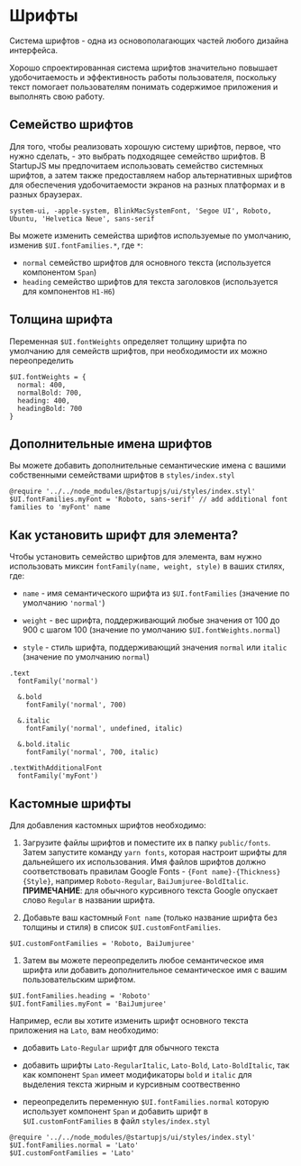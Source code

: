 # Шрифты

Система шрифтов - одна из основополагающих частей любого дизайна интерфейса.

Хорошо спроектированная система шрифтов значительно повышает удобочитаемость и эффективность работы пользователя, поскольку текст помогает пользователям понимать содержимое приложения и выполнять свою работу.

## Cемейство шрифтов

Для того, чтобы реализовать хорошую систему шрифтов, первое, что нужно сделать, - это выбрать подходящее семейство шрифтов. В StartupJS мы предпочитаем использовать семейство системных шрифтов, а затем также предоставляем набор альтернативных шрифтов для обеспечения удобочитаемости экранов на разных платформах и в разных браузерах.

```
system-ui, -apple-system, BlinkMacSystemFont, 'Segoe UI', Roboto, Ubuntu, 'Helvetica Neue', sans-serif
```

Вы можете изменить семейства шрифтов используемые по умолчанию, изменив `$UI.fontFamilies.*`, где `*`:

  * `normal` семейство шрифтов для основного текста (используется компонентом `Span`)
  * `heading` семейство шрифтов для текста заголовков (используется для компонентов `H1-H6`)

## Толщина шрифта

Переменная `$UI.fontWeights` определяет толщину шрифта по умолчанию для семейств шрифтов, при необходимости их можно переопределить

```stylus
$UI.fontWeights = {
  normal: 400,
  normalBold: 700,
  heading: 400,
  headingBold: 700
}
```

## Дополнительные имена шрифтов

Вы можете добавить дополнительные семантические имена с вашими собственными семействами шрифтов в `styles/index.styl`

```stylus
@require '../../node_modules/@startupjs/ui/styles/index.styl'
$UI.fontFamilies.myFont = 'Roboto, sans-serif' // add additional font families to 'myFont' name
```

## Как установить шрифт для элемента?

Чтобы установить семейство шрифтов для элемента, вам нужно использовать миксин `fontFamily(name, weight, style)` в ваших стилях, где:

* `name` - имя семантического шрифта из `$UI.fontFamilies` (значение по умолчанию `'normal'`)

* `weight` - вес шрифта, поддерживающий любые значения от 100 до 900 с шагом 100 (значение по умолчанию `$UI.fontWeights.normal`)

* `style` - стиль шрифта, поддерживающий значения `normal` или `italic` (значение по умолчанию `normal`)


```stylus
.text
  fontFamily('normal')

  &.bold
    fontFamily('normal', 700)

  &.italic
    fontFamily('normal', undefined, italic)

  &.bold.italic
    fontFamily('normal', 700, italic)

.textWithAdditionalFont
  fontFamily('myFont')
```

## Кастомные шрифты

Для добавления кастомных шрифтов необходимо:

1. Загрузите файлы шрифтов и поместите их в папку `public/fonts`. Затем запустите команду `yarn fonts`, которая настроит шрифты для дальнейшего их использования. Имя файлов шрифтов должно соответствовать правилам Google Fonts - `{Font name}-{Thickness}{Style}`, например `Roboto-Regular`, `BaiJumjuree-BoldItalic`. **ПРИМЕЧАНИЕ**: для обычного курсивного текста Google опускает слово `Regular` в названии шрифта.

1. Добавьте ваш кастомный `Font name` (только название шрифта без толщины и стиля) в список `$UI.customFontFamilies`.

  ```stylus
  $UI.customFontFamilies = 'Roboto, BaiJumjuree'
  ```

1. Затем вы можете переопределить любое семантическое имя шрифта или добавить дополнительное семантическое имя с вашим пользовательским шрифтом.

  ```stylus
  $UI.fontFamilies.heading = 'Roboto'
  $UI.fontFamilies.myFont = 'BaiJumjuree'
  ```

Например, если вы хотите изменить шрифт основного текста приложения на `Lato`, вам необходимо:

* добавить `Lato-Regular` шрифт для обычного текста

* добавить шрифты `Lato-RegularItalic`, `Lato-Bold`, `Lato-BoldItalic`, так как компонент `Span` имеет модификаторы `bold` и `italic` для выделения текста жирным и курсивным соотвественно

* переопределить переменную `$UI.fontFamilies.normal` которую использует компонент `Span` и добавить шрифт в `$UI.customFontFamilies` в файл `styles/index.styl`

```stylus
@require '../../node_modules/@startupjs/ui/styles/index.styl'
$UI.fontFamilies.normal = 'Lato'
$UI.customFontFamilies = 'Lato'
```

